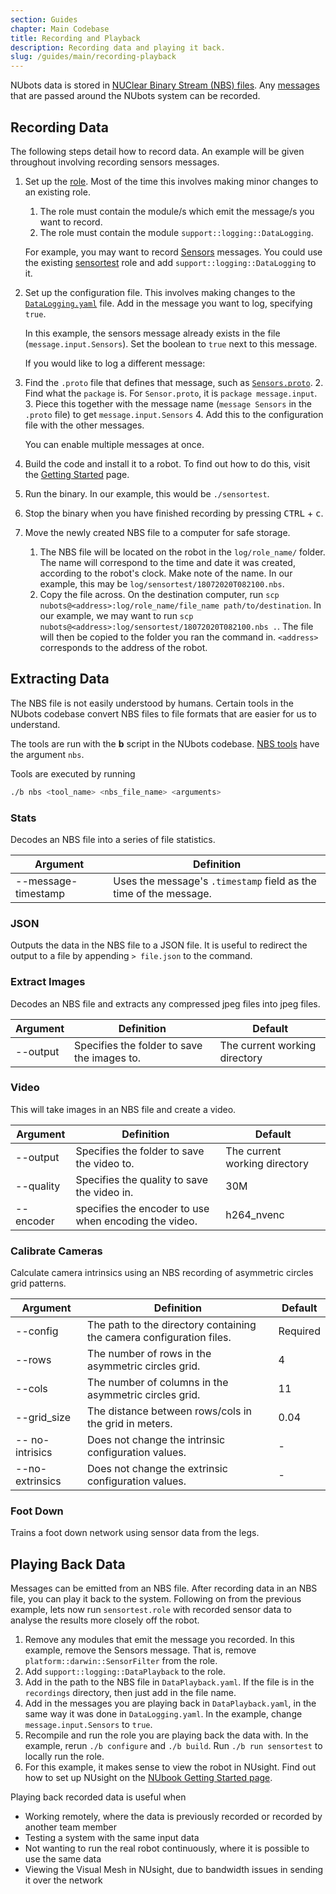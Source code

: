 ```yaml
---
section: Guides
chapter: Main Codebase
title: Recording and Playback
description: Recording data and playing it back.
slug: /guides/main/recording-playback
---
```


NUbots data is stored in [NUClear Binary Stream (NBS) files](/system/foundations/nuclear#nbs-files). Any [messages](https://github.com/NUbots/NUbots/tree/master/shared/message) that are passed around the NUbots system can be recorded.

## Recording Data

The following steps detail how to record data. An example will be given throughout involving recording sensors messages.

1. Set up the [role](https://nubook.netlify.app/system/foundations/nuclear#nuclear-roles). Most of the time this involves making minor changes to an existing role.

   1. The role must contain the module/s which emit the message/s you want to record.
   2. The role must contain the module `support::logging::DataLogging`.

   For example, you may want to record [Sensors](https://github.com/NUbots/NUbots/blob/master/shared/message/input/Sensors.proto) messages. You could use the existing [sensortest](https://github.com/NUbots/NUbots/blob/master/roles/sensortest.role) role and add `support::logging::DataLogging` to it.

2. Set up the configuration file. This involves making changes to the [`DataLogging.yaml`](https://github.com/NUbots/NUbots/tree/master/module/support/logging/DataLogging/data/config) file. Add in the message you want to log, specifying `true`.

   In this example, the sensors message already exists in the file (`message.input.Sensors`). Set the boolean to `true` next to this message.

   If you would like to log a different message:

1. Find the `.proto` file that defines that message, such as [`Sensors.proto`](https://github.com/NUbots/NUbots/blob/master/shared/message/input/Sensors.proto).
   2. Find what the `package` is. For `Sensor.proto`, it is `package message.input`.
   3. Piece this together with the message name (`message Sensors` in the `.proto` file) to get `message.input.Sensors`
   4. Add this to the configuration file with the other messages.

   You can enable multiple messages at once.

3. Build the code and install it to a robot. To find out how to do this, visit the [Getting Started](/guides/nubots/getting-started) page.

4. Run the binary. In our example, this would be `./sensortest`.

5. Stop the binary when you have finished recording by pressing <kbd>CTRL</kbd> + <kbd>c</kbd>.

6. Move the newly created NBS file to a computer for safe storage.
   1. The NBS file will be located on the robot in the `log/role_name/` folder. The name will correspond to the time and date it was created, according to the robot's clock. Make note of the name. In our example, this may be `log/sensortest/18072020T082100.nbs`.
   2. Copy the file across. On the destination computer, run `scp nubots@<address>:log/role_name/file_name path/to/destination`. In our example, we may want to run `scp nubots@<address>:log/sensortest/18072020T082100.nbs .`. The file will then be copied to the folder you ran the command in. `<address>` corresponds to the address of the robot.

## Extracting Data

The NBS file is not easily understood by humans. Certain tools in the NUbots codebase convert NBS files to file formats that are easier for us to understand.

The tools are run with the **b** script in the NUbots codebase. [NBS tools](https://github.com/NUbots/NUbots/tree/master/tools/nbs) have the argument `nbs`.

Tools are executed by running

```sh
./b nbs <tool_name> <nbs_file_name> <arguments>
```

### Stats

Decodes an NBS file into a series of file statistics.

| Argument            | Definition                                                        |
| ------------------- | ----------------------------------------------------------------- |
| --message-timestamp | Uses the message's `.timestamp` field as the time of the message. |

### JSON

Outputs the data in the NBS file to a JSON file. It is useful to redirect the output to a file by appending `> file.json` to the command.

### Extract Images

Decodes an NBS file and extracts any compressed jpeg files into jpeg files.

| Argument | Definition                                  | Default                       |
| -------- | ------------------------------------------- | ----------------------------- |
| --output | Specifies the folder to save the images to. | The current working directory |

### Video

This will take images in an NBS file and create a video.

| Argument  | Definition                                            | Default                       |
| --------- | ----------------------------------------------------- | ----------------------------- |
| --output  | Specifies the folder to save the video to.            | The current working directory |
| --quality | Specifies the quality to save the video in.           | 30M                           |
| --encoder | specifies the encoder to use when encoding the video. | h264_nvenc                    |

### Calibrate Cameras

Calculate camera intrinsics using an NBS recording of asymmetric circles grid patterns.

| Argument        | Definition                                                           | Default  |
| --------------- | -------------------------------------------------------------------- | -------- |
| --config        | The path to the directory containing the camera configuration files. | Required |
| --rows          | The number of rows in the asymmetric circles grid.                   | 4        |
| --cols          | The number of columns in the asymmetric circles grid.                | 11       |
| --grid_size     | The distance between rows/cols in the grid in meters.                | 0.04     |
| -- no-intrisics | Does not change the intrinsic configuration values.                  | -        |
| --no-extrinsics | Does not change the extrinsic configuration values.                  | -        |

### Foot Down

Trains a foot down network using sensor data from the legs.

## Playing Back Data

Messages can be emitted from an NBS file. After recording data in an NBS file, you can play it back to the system. Following on from the previous example, lets now run `sensortest.role` with recorded sensor data to analyse the results more closely off the robot.

1. Remove any modules that emit the message you recorded. In this example, remove the Sensors message. That is, remove `platform::darwin::SensorFilter` from the role.
2. Add `support::logging::DataPlayback` to the role.
3. Add in the path to the NBS file in `DataPlayback.yaml`. If the file is in the `recordings` directory, then just add in the file name.
4. Add in the messages you are playing back in `DataPlayback.yaml`, in the same way it was done in `DataLogging.yaml`. In the example, change `message.input.Sensors` to `true`.
5. Recompile and run the role you are playing back the data with. In the example, rerun `./b configure` and `./b build`. Run `./b run sensortest` to locally run the role.
6. For this example, it makes sense to view the robot in NUsight. Find out how to set up NUsight on the [NUbook Getting Started page](https://nubook.nubots.net/guides/main/getting-started#get-build-and-run-nusight).

Playing back recorded data is useful when

- Working remotely, where the data is previously recorded or recorded by another team member
- Testing a system with the same input data
- Not wanting to run the real robot continuously, where it is possible to use the same data
- Viewing the Visual Mesh in NUsight, due to bandwidth issues in sending it over the network
